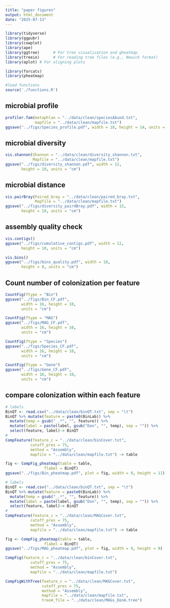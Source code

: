 ```yaml
---
title: "paper figures"
output: html_document
date: "2025-07-13"
---
```


```r

library(tidyverse)
library(ggpubr)
library(cowplot)
library(ape)
library(ggtree)      # For tree visualization and gheatmap
library(treeio)      # For reading tree files (e.g., Newick format)
library(aplot) # For aligning plots

library(forcats)
library(pheatmap)

#load functions
source('./functions.R')

```

## microbial profile

```r

profiler.fam(metaphlan = "../data/clean/speciesAbund.txt",
             mapfile = "../data/clean/mapfile.txt")
ggsave("../figs/Species_profile.pdf", width = 18, height = 14, units = "cm")

```

## microbial diversity

```r

vis.shannon(Shannon = "../data/clean/diversity_shannon.txt",
            Mapfile = "../data/clean/mapfile.txt")
ggsave("../figs/diversity_shannon.pdf", width = 12, 
       height = 10, units = "cm")

```

## microbial distance

```r

vis.pairBray(Paired_bray = "../data/clean/paired_bray.txt",
             Mapfile = "../data/clean/mapfile.txt")
ggsave("../figs/diversity_pairdBray.pdf", width = 15, 
       height = 10, units = "cm")

```
## assembly quality check

```r

vis.contigs()
ggsave("../figs/cumulative_contigs.pdf", width = 12, 
       height = 10, units = "cm")

```

```r

vis.bins()
ggsave("../figs/bins_quality.pdf", width = 18, 
       height = 8, units = "cm")

```


## Count number of colonization per feature

```r

CountFig(ftype = "Bin")
ggsave("../figs/Bin_CF.pdf",
       width = 16, height = 10, 
       units = "cm")

```


```r

CountFig(ftype = "MAG")
ggsave("../figs/MAG_CF.pdf",
       width = 16, height = 10, 
       units = "cm")

```


```r

CountFig(ftype = "Species")
ggsave("../figs/Species_CF.pdf",
       width = 16, height = 10, 
       units = "cm")

```


```r

CountFig(ftype = "Gene")
ggsave("../figs/Gene_CF.pdf",
       width = 16, height = 10, 
       units = "cm")

```


## compare colonization within each feature

```r
# labels
BinQT <- read.csv("../data/clean/binQT.txt", sep = "\t")
BinQT %>% mutate(feature = paste0(BinLab)) %>%
  mutate(temp = gsub("_.*", "", feature)) %>%
  mutate(label = paste(label, gsub("Don", "", temp), sep = "")) %>%
  select(feature, label)-> BinQT
#
CompFeature(feature_c = "../data/clean/binCover.txt",
           cutoff_pres = 75,
           method = "Assembly",
           mapfile = "../data/clean/mapfile.txt") -> table

fig <- CompFig_pheatmap(table = table,
                 flabel = BinQT)
ggsave("../figs/Bin_pheatmap.pdf", plot = fig, width = 9, height = 11)

```


```r
# labels
BinQT <- read.csv("../data/clean/binQT.txt", sep = "\t")
BinQT %>% mutate(feature = paste0(BinLab)) %>%
  mutate(temp = gsub("_.*", "", feature)) %>%
  mutate(label = paste(label, gsub("Don", "", temp), sep = "")) %>%
  select(feature, label)-> BinQT
#
CompFeature(feature_c = "../data/clean/MAGCover.txt",
           cutoff_pres = 75,
           method = "Assembly",
           mapfile = "../data/clean/mapfile.txt") -> table

fig <- CompFig_pheatmap(table = table,
                 flabel = BinQT)
ggsave("../figs/MAG_pheatmap.pdf", plot = fig, width = 9, height = 9)

```





```r


CompFig(feature_c = "../data/clean/binCover.txt",
           cutoff_pres = 75,
           method = "Assembly",
           mapfile = "../data/clean/mapfile.txt") 


```





```r

CompFigWithTree(feature_c = "../data/clean/MAGCover.txt",
                cutoff_pres = 75,
                method = "Assembly",
                mapfile = "../data/clean/mapfile.txt",
                treeA_file = "../data/clean/MAGs_DonA.tree")


```










